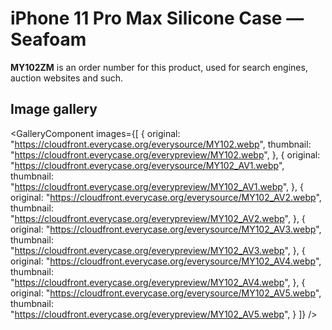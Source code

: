 
# iPhone 11 Pro Max Silicone Case — Seafoam

<Callout type='info' emoji='👉🏻'>**MY102ZM** is an order number for this product, used for search engines, auction websites and such.</Callout>

## Image gallery

<GalleryComponent
    images={[
      {
        original: "https://cloudfront.everycase.org/everysource/MY102.webp",
        thumbnail: "https://cloudfront.everycase.org/everypreview/MY102.webp",
      },
      {
        original: "https://cloudfront.everycase.org/everysource/MY102_AV1.webp",
        thumbnail: "https://cloudfront.everycase.org/everypreview/MY102_AV1.webp",
      },
      {
        original: "https://cloudfront.everycase.org/everysource/MY102_AV2.webp",
        thumbnail: "https://cloudfront.everycase.org/everypreview/MY102_AV2.webp",
      },
      {
        original: "https://cloudfront.everycase.org/everysource/MY102_AV3.webp",
        thumbnail: "https://cloudfront.everycase.org/everypreview/MY102_AV3.webp",
      },
      {
        original: "https://cloudfront.everycase.org/everysource/MY102_AV4.webp",
        thumbnail: "https://cloudfront.everycase.org/everypreview/MY102_AV4.webp",
      },
      {
        original: "https://cloudfront.everycase.org/everysource/MY102_AV5.webp",
        thumbnail: "https://cloudfront.everycase.org/everypreview/MY102_AV5.webp",
      }
    ]}
  />
